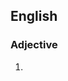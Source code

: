 ==English==

===Adjective===
{{en-adj|draughtier|draughtiest}}

# {{alternative spelling of|drafty}}